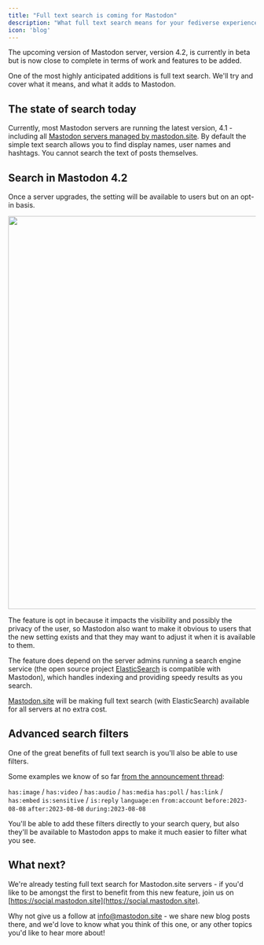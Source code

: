 ```yaml
---
title: "Full text search is coming for Mastodon"
description: "What full text search means for your fediverse experience"
icon: 'blog'
---
```


The upcoming version of Mastodon server, version 4.2, is currently in beta but is now close to complete in terms of work and features to be added.

One of the most highly anticipated additions is full text search. We'll try and cover what it means, and what it adds to Mastodon.

## The state of search today

Currently, most Mastodon servers are running the latest version, 4.1 - including all [Mastodon servers managed by mastodon.site](/mastodon-instances). By default the simple text search allows you to find display names, user names and hashtags. You cannot search the text of posts themselves.

## Search in Mastodon 4.2

Once a server upgrades, the setting will be available to users but on an opt-in basis.

<img height="800" src="/images/full-text-search.png" />

The feature is opt in because it impacts the visibility and possibly the privacy of the user, so Mastodon also want to make it obvious to users that the new setting exists and that they may want to adjust it when it is available to them.

The feature does depend on the server admins running a search engine service (the open source project [ElasticSearch](https://github.com/elastic/elasticsearch) is compatible with Mastodon), which handles indexing and providing speedy results as you search.

<Tip>[Mastodon.site](https://mastodon.site) will be making full text search (with ElasticSearch) available for all servers at no extra cost.</Tip>

## Advanced search filters

One of the great benefits of full text search is you'll also be able to use filters.

Some examples we know of so far [from the announcement thread](https://oisaur.com/@renchap/110946200015843570):

`has:image` / `has:video` / `has:audio` / `has:media`
`has:poll` / `has:link` / `has:embed`
`is:sensitive` / `is:reply`
`language:en`
`from:account`
`before:2023-08-08`
`after:2023-08-08`
`during:2023-08-08`

You'll be able to add these filters directly to your search query, but also they'll be available to Mastodon apps to make it much easier to filter what you see.

## What next?

We're already testing full text search for Mastodon.site servers - if you'd like to be amongst the first to benefit from this new feature, join us on [https://social.mastodon.site](https://social.mastodon.site).

Why not give us a follow at [info@mastodon.site](https://social.mastodon.site/@info) - we share new blog posts there, and we'd love to know what you think of this one, or any other topics you'd like to hear more about!

<Snippet file="packages.mdx" />